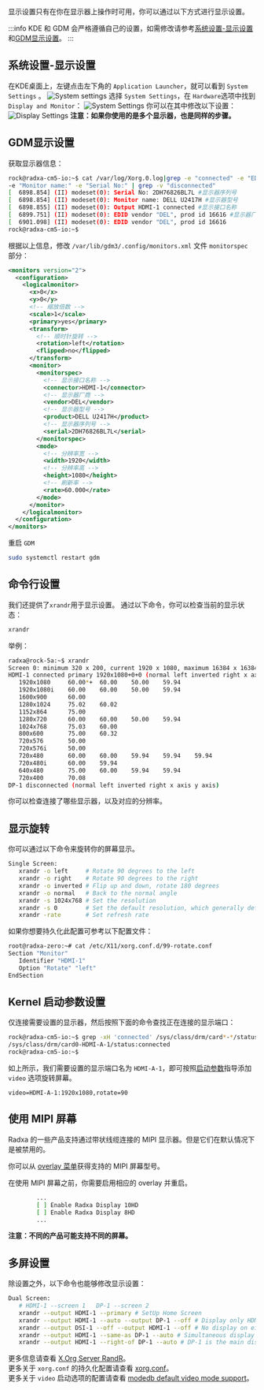 显示设置只有在你在显示器上操作时可用，你可以通过以下方式进行显示设置。

:::info
KDE 和 GDM 会严格遵循自己的设置，如需修改请参考[系统设置-显示设置](display?method=KDE)和[GDM显示设置](display?method=GDM)。
:::

<Tabs queryString="method">

  <TabItem value="KDE">

## 系统设置-显示设置

在KDE桌面上，左键点击左下角的 `Application Launcher`，就可以看到 `System Settings` 。
![System settings](/img/configuration/start_sys_setting.webp)
选择 `System Settings`，在 `Hardware`选项中找到 `Display and Monitor`：
![System Settings](/img/configuration/system_setting.webp)
你可以在其中修改以下设置：
![Display Settings](/img/configuration/display_setting.webp)
**注意：如果你使用的是多个显示器，也是同样的步骤。**

  </TabItem>

  <TabItem value="GDM">

## GDM显示设置

获取显示器信息：

```bash
rock@radxa-cm5-io:~$ cat /var/log/Xorg.0.log|grep -e "connected" -e "EDID vendor" \
-e "Monitor name:" -e "Serial No:" | grep -v "disconnected"
[  6898.854] (II) modeset(0): Serial No: 2DH76826BL7L #显示器序列号
[  6898.854] (II) modeset(0): Monitor name: DELL U2417H #显示器型号
[  6898.855] (II) modeset(0): Output HDMI-1 connected #显示接口名称
[  6899.751] (II) modeset(0): EDID vendor "DEL", prod id 16616 #显示器厂商
[  6901.098] (II) modeset(0): EDID vendor "DEL", prod id 16616
rock@radxa-cm5-io:~$
```

根据以上信息，修改 `/var/lib/gdm3/.config/monitors.xml` 文件 `monitorspec` 部分：

```xml
<monitors version="2">
  <configuration>
    <logicalmonitor>
      <x>0</x>
      <y>0</y>
      <!-- 缩放倍数 -->
      <scale>1</scale>
      <primary>yes</primary>
      <transform>
        <!-- 顺时针旋转 -->
        <rotation>left</rotation>
        <flipped>no</flipped>
      </transform>
      <monitor>
        <monitorspec>
          <!-- 显示接口名称 -->
          <connector>HDMI-1</connector>
          <!-- 显示器厂商 -->
          <vendor>DEL</vendor>
          <!-- 显示器型号 -->
          <product>DELL U2417H</product>
          <!-- 显示器序列号 -->
          <serial>2DH76826BL7L</serial>
        </monitorspec>
        <mode>
          <!-- 分辨率宽 -->
          <width>1920</width>
          <!-- 分辨率高 -->
          <height>1080</height>
          <!-- 刷新率 -->
          <rate>60.000</rate>
        </mode>
      </monitor>
    </logicalmonitor>
  </configuration>
</monitors>
```

重启 `GDM`

```bash
sudo systemctl restart gdm
```

  </TabItem>

  <TabItem value="CLI">

## 命令行设置

我们还提供了`xrandr`用于显示设置。
通过以下命令，你可以检查当前的显示状态：

```bash
xrandr
```

举例：

```bash
radxa@rock-5a:~$ xrandr
Screen 0: minimum 320 x 200, current 1920 x 1080, maximum 16384 x 16384
HDMI-1 connected primary 1920x1080+0+0 (normal left inverted right x axis y axis) 0mm x 0mm
   1920x1080     60.00*+  60.00    50.00    59.94
   1920x1080i    60.00    60.00    50.00    59.94
   1600x900      60.00
   1280x1024     75.02    60.02
   1152x864      75.00
   1280x720      60.00    60.00    50.00    59.94
   1024x768      75.03    60.00
   800x600       75.00    60.32
   720x576       50.00
   720x576i      50.00
   720x480       60.00    60.00    59.94    59.94    59.94
   720x480i      60.00    59.94
   640x480       75.00    60.00    59.94    59.94
   720x400       70.08
DP-1 disconnected (normal left inverted right x axis y axis)
```

你可以检查连接了哪些显示器，以及对应的分辨率。

## 显示旋转

你可以通过以下命令来旋转你的屏幕显示。

```bash
Single Screen:
   xrandr -o left     # Rotate 90 degrees to the left
   xrandr -o right    # Rotate 90 degrees to the right
   xrandr -o inverted # Flip up and down, rotate 180 degrees
   xrandr -o normal   # Back to the normal angle
   xrandr -s 1024x768 # Set the resolution
   xrandr -s 0        # Set the default resolution, which generally defaults to the highest resolution
   xrandr -rate       # Set refresh rate
```

如果你想要持久化此配置可参考以下配置文件：

```bash
root@radxa-zero:~# cat /etc/X11/xorg.conf.d/99-rotate.conf
Section "Monitor"
   Identifier "HDMI-1"
   Option "Rotate" "left"
EndSection
```

  </TabItem>

  <TabItem value="CMDLINE">

## Kernel 启动参数设置

仅连接需要设置的显示器，然后按照下面的命令查找正在连接的显示端口：

```bash
rock@radxa-cm5-io:~$ grep -xH 'connected' /sys/class/drm/card*-*/status
/sys/class/drm/card0-HDMI-A-1/status:connected
rock@radxa-cm5-io:~$
```

如上所示，我们需要设置的显示端口名为 `HDMI-A-1`，即可按照[启动参数](bootparam)指导添加 `video` 选项旋转屏幕。

```
video=HDMI-A-1:1920x1080,rotate=90
```

  </TabItem>

</Tabs>

## 使用 MIPI 屏幕

Radxa 的一些产品支持通过带状线缆连接的 MIPI 显示器。但是它们在默认情况下是被禁用的。

你可以从 [overlay 菜单](../os-config/rsetup#overlays)获得支持的 MIPI 屏幕型号。

在使用 MIPI 屏幕之前，你需要启用相应的 overlay 并重启。

```bash
        ...
        [ ] Enable Radxa Display 10HD
        [ ] Enable Radxa Display 8HD
        ...
```

**注意：不同的产品可能支持不同的屏幕。**

## 多屏设置

除设置之外，以下命令也能够修改显示设置：

```bash
Dual Screen:
   # HDMI-1 --screen 1   DP-1 --screen 2
   xrandr --output HDMI-1 --primary # SetUp Home Screen
   xrandr --output HDMI-1 --auto --output DP-1 --off # Display only HDMI
   xrandr --output DSI-1 --off --output HDMI-1 --off # No display on either screen
   xrandr --output HDMI-1 --same-as DP-1 --auto # Simultaneous display of the same content
   xrandr --output HDMI-1 --right-of DP-1 --auto # DP-1 is the main display, the HDMI-1 is an extension and to the right of DP-1
```

更多信息请查看 [X.Org Server RandR](https://en.wikipedia.org/wiki/X.Org_Server#Other_DDX_components)。  
更多关于 `xorg.conf` 的持久化配置请查看 [xorg.conf](https://www.x.org/archive/X11R7.6/doc/man/man5/xorg.conf.5.xhtml)。  
更多关于 `video` 启动选项的配置请查看 [modedb default video mode support](https://docs.kernel.org/fb/modedb.html)。
